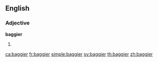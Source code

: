 ==English==

===Adjective===
'''baggier'''

# {{en-comparative of|baggy}}

[[ca:baggier]]
[[fr:baggier]]
[[simple:baggier]]
[[sv:baggier]]
[[th:baggier]]
[[zh:baggier]]